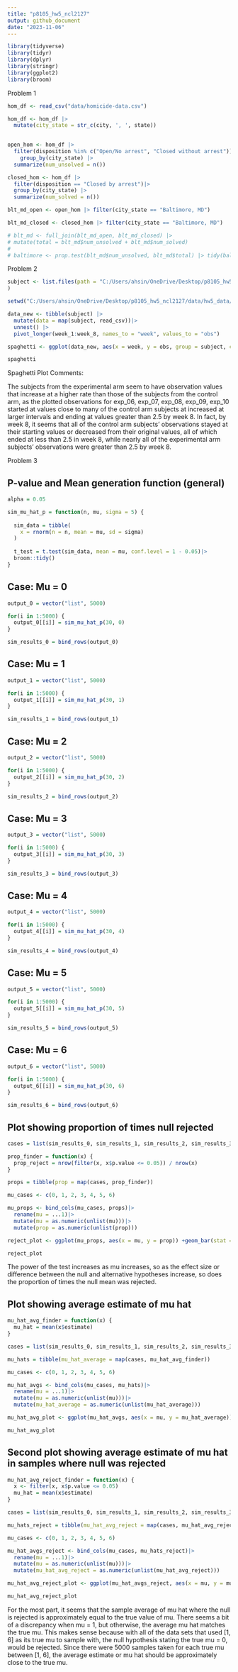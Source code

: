 ```yaml
---
title: "p8105_hw5_ncl2127"
output: github_document
date: "2023-11-06"
---
```


```r
library(tidyverse)
library(tidyr)
library(dplyr)
library(stringr)
library(ggplot2)
library(broom)
```

Problem 1

```r
hom_df <- read_csv("data/homicide-data.csv")
```

```r
hom_df <- hom_df |>
  mutate(city_state = str_c(city, ', ', state))
 

open_hom <- hom_df |>
  filter(disposition %in% c("Open/No arrest", "Closed without arrest")) |>
    group_by(city_state) |>
  summarize(num_unsolved = n())

closed_hom <- hom_df |>
  filter(disposition == "Closed by arrest")|>
  group_by(city_state) |>
  summarize(num_solved = n())
```

```r

blt_md_open <- open_hom |> filter(city_state == "Baltimore, MD")

blt_md_closed <- closed_hom |> filter(city_state == "Baltimore, MD")

# blt_md <- full_join(blt_md_open, blt_md_closed) |>
# mutate(total = blt_md$num_unsolved + blt_md$num_solved)
# 
# baltimore <- prop.test(blt_md$num_unsolved, blt_md$total) |> tidy(baltimore) |> select(estimate, conf.low, conf.high)

```

Problem 2

```r
subject <- list.files(path = "C:/Users/ahsin/OneDrive/Desktop/p8105_hw5_ncl2127/data/hw5_data/data", full.names = FALSE, recursive = TRUE
)

setwd("C:/Users/ahsin/OneDrive/Desktop/p8105_hw5_ncl2127/data/hw5_data/data")

data_new <- tibble(subject) |>
  mutate(data = map(subject, read_csv))|>
  unnest() |>
  pivot_longer(week_1:week_8, names_to = "week", values_to = "obs")

spaghetti <- ggplot(data_new, aes(x = week, y = obs, group = subject, color = subject)) + geom_point() + geom_line()

spaghetti
```
  
  Spaghetti Plot Comments: 

The subjects from the experimental arm seem to have observation values that increase at a higher rate than those of the subjects from the control arm, as the plotted observations for exp_06, exp_07, exp_08, exp_09, exp_10 started at values close to many of the control arm subjects at increased at larger intervals and ending at values greater than 2.5 by week 8. In fact, by week 8, it seems that all of the control arm subjects' observations stayed at their starting values or decreased from their original values, all of which ended at less than 2.5 in week 8, while nearly all of the experimental arm subjects' observations were greater than 2.5 by week 8. 

  
  Problem 3

## P-value and Mean generation function (general)
```r
alpha = 0.05

sim_mu_hat_p = function(n, mu, sigma = 5) {
  
  sim_data = tibble(
    x = rnorm(n = n, mean = mu, sd = sigma)
  )
  
  t_test = t.test(sim_data, mean = mu, conf.level = 1 - 0.05)|>
  broom::tidy()
}
```

## Case: Mu = 0
```r
output_0 = vector("list", 5000)

for(i in 1:5000) {
  output_0[[i]] = sim_mu_hat_p(30, 0)
}

sim_results_0 = bind_rows(output_0)
```

## Case: Mu = 1
```r
output_1 = vector("list", 5000)

for(i in 1:5000) {
  output_1[[i]] = sim_mu_hat_p(30, 1)
}

sim_results_1 = bind_rows(output_1)
```

## Case: Mu = 2
```r
output_2 = vector("list", 5000)

for(i in 1:5000) {
  output_2[[i]] = sim_mu_hat_p(30, 2)
}

sim_results_2 = bind_rows(output_2)
```

## Case: Mu = 3
```r
output_3 = vector("list", 5000)

for(i in 1:5000) {
  output_3[[i]] = sim_mu_hat_p(30, 3)
}

sim_results_3 = bind_rows(output_3)
```

## Case: Mu = 4
```r
output_4 = vector("list", 5000)

for(i in 1:5000) {
  output_4[[i]] = sim_mu_hat_p(30, 4)
}

sim_results_4 = bind_rows(output_4)
```

## Case: Mu = 5
```r
output_5 = vector("list", 5000)

for(i in 1:5000) {
  output_5[[i]] = sim_mu_hat_p(30, 5)
}

sim_results_5 = bind_rows(output_5)
```

## Case: Mu = 6
```r
output_6 = vector("list", 5000)

for(i in 1:5000) {
  output_6[[i]] = sim_mu_hat_p(30, 6)
}

sim_results_6 = bind_rows(output_6)
```

## Plot showing proportion of times null rejected
```r
cases = list(sim_results_0, sim_results_1, sim_results_2, sim_results_3, sim_results_4, sim_results_5, sim_results_6)

prop_finder = function(x) {
  prop_reject = nrow(filter(x, x$p.value <= 0.05)) / nrow(x)
}

props = tibble(prop = map(cases, prop_finder))

mu_cases <- c(0, 1, 2, 3, 4, 5, 6)

mu_props <- bind_cols(mu_cases, props)|>
  rename(mu = ...1)|>
  mutate(mu = as.numeric(unlist(mu)))|>
  mutate(prop = as.numeric(unlist(prop)))

reject_plot <- ggplot(mu_props, aes(x = mu, y = prop)) +geom_bar(stat = "identity")

reject_plot
```
  
  The power of the test increases as mu increases, so as the effect size or difference between the null and alternative hypotheses increase, so does the proportion of times the null mean was rejected.

## Plot showing average estimate of mu hat
```r
mu_hat_avg_finder = function(x) {
  mu_hat = mean(x$estimate)
}

cases = list(sim_results_0, sim_results_1, sim_results_2, sim_results_3, sim_results_4, sim_results_5, sim_results_6)

mu_hats = tibble(mu_hat_average = map(cases, mu_hat_avg_finder))

mu_cases <- c(0, 1, 2, 3, 4, 5, 6)

mu_hat_avgs <- bind_cols(mu_cases, mu_hats)|>
  rename(mu = ...1)|>
  mutate(mu = as.numeric(unlist(mu)))|>
  mutate(mu_hat_average = as.numeric(unlist(mu_hat_average)))

mu_hat_avg_plot <- ggplot(mu_hat_avgs, aes(x = mu, y = mu_hat_average)) +geom_point() + geom_line()

mu_hat_avg_plot
```

## Second plot showing average estimate of mu hat in samples where null was rejected

```r
mu_hat_avg_reject_finder = function(x) {
  x <- filter(x, x$p.value <= 0.05)
  mu_hat = mean(x$estimate)
}

cases = list(sim_results_0, sim_results_1, sim_results_2, sim_results_3, sim_results_4, sim_results_5, sim_results_6)

mu_hats_reject = tibble(mu_hat_avg_reject = map(cases, mu_hat_avg_reject_finder))

mu_cases <- c(0, 1, 2, 3, 4, 5, 6)

mu_hat_avgs_reject <- bind_cols(mu_cases, mu_hats_reject)|>
  rename(mu = ...1)|>
  mutate(mu = as.numeric(unlist(mu)))|>
  mutate(mu_hat_avg_reject = as.numeric(unlist(mu_hat_avg_reject)))

mu_hat_avg_reject_plot <- ggplot(mu_hat_avgs_reject, aes(x = mu, y = mu_hat_avg_reject)) +geom_point() + geom_line()

mu_hat_avg_reject_plot
```
  
  For the most part, it seems that the sample average of mu hat where the null is rejected is approximately equal to the true value of mu. There seems a bit of a discrepancy when mu = 1, but otherwise, the average mu hat matches the true mu. This makes sense because with all of the data sets that used [1, 6] as its true mu to sample with, the null hypothesis stating the true mu = 0, would be rejected. Since there were 5000 samples taken for each true mu between [1, 6], the average estimate or mu hat should be approximately close to the true mu.